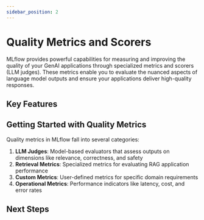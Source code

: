 ```yaml
---
sidebar_position: 2
---
```



# Quality Metrics and Scorers

MLflow provides powerful capabilities for measuring and improving the quality of your GenAI applications through specialized metrics and scorers (LLM judges). These metrics enable you to evaluate the nuanced aspects of language model outputs and ensure your applications deliver high-quality responses.

## Key Features

<CardGroup singleColumn={true}>
  <PageCard
    headerText="Define once - use in dev and production"
    icon="fa-sync"
    text={[
      "Use the same metrics in both development and production environments. In development, evaluate every new variant offline to drive iterative improvements and verify changes don't cause regressions. In production, evaluate every live response and set alerts for continuous quality monitoring."
    ]}
    isBoldHeader={true}
  />
  <PageCard
    headerText="Best-in-class LLM judges - ready to go"
    icon="fa-check-circle"
    text={[
      "Get started quickly with out-of-the-box judges for safety, hallucination, retrieval quality, relevance, and other common aspects of quality evaluation. Our research team has tuned these judges to agree with human experts, giving you accurate, reliable quality evaluation."
    ]}
    isBoldHeader={true}
  />
  <PageCard
    headerText="Customized LLM judges for your use case"
    icon="fa-cogs"
    text={[
      "Adapt our base judge model to create custom judges tailored to your business requirements that agree with your human experts' judgment. Train judges on your specific domain knowledge and evaluation criteria."
    ]}
    isBoldHeader={true}
  />
  <PageCard
    headerText="Customized Code-Based Metrics"
    icon="fa-code"
    text={[
      "Further customize evaluation to measure any aspect of your application's quality using our custom metrics SDK. Write Python functions that track any metric, from regex checks to complex business logic tailored to your specific needs."
    ]}
    isBoldHeader={true}
  />
</CardGroup>

## Getting Started with Quality Metrics

Quality metrics in MLflow fall into several categories:

1. **LLM Judges**: Model-based evaluators that assess outputs on dimensions like relevance, correctness, and safety
2. **Retrieval Metrics**: Specialized metrics for evaluating RAG application performance
3. **Custom Metrics**: User-defined metrics for specific domain requirements
4. **Operational Metrics**: Performance indicators like latency, cost, and error rates

## Next Steps

<CardGroup>
  <PageCard
    headerText="Built-in Scorers"
    link="/llms/llm-evaluate"
    text={[
      "Explore MLflow's pre-built scorers for common quality dimensions."
    ]}
  />
  <PageCard
    headerText="Custom Metrics"
    link="/llms/llm-evaluate"
    text={[
      "Learn how to create your own custom metrics with the MLflow SDK."
    ]}
  />
  <PageCard
    headerText="Production Monitoring"
    link="../monitor"
    text={[
      "Set up continuous quality monitoring with your metrics."
    ]}
  />
</CardGroup>
